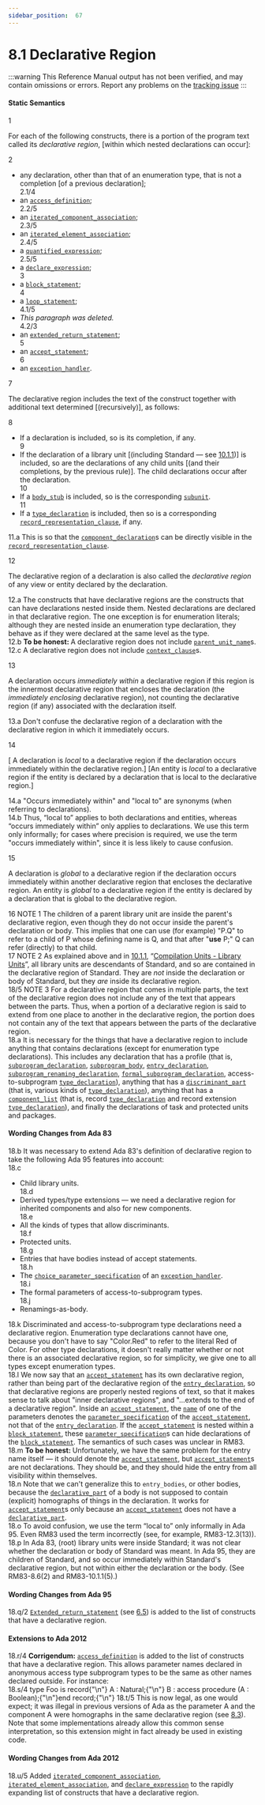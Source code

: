 ```yaml
---
sidebar_position:  67
---
```


# 8.1 Declarative Region

:::warning
This Reference Manual output has not been verified,
and may contain omissions or errors.
Report any problems on the [tracking issue](https://github.com/ada-lang-io/ada-lang-io/issues/20)
:::



#### Static Semantics

<MarginText>1</MarginText>
<p>For each of the following constructs, there is a portion of the program text called its <em>declarative region</em>, [within which nested declarations can occur]: <br /></p>

<MarginText>2</MarginText>
<ul>
<li>any declaration, other than that of an enumeration type, that is not a completion [of a previous declaration];<br /></li>
<MarginText>2.1/4</MarginText>
<MarginInfo items={["AI12-0094-1"]} />
<li>an <code><a href="../AA-3/AA-3.10#S0084">access_definition</a></code>;<br /></li>
<MarginText>2.2/5</MarginText>
<MarginInfo items={["AI12-0061-1"]} />
<li>an <code><a href="../AA-4/AA-4.3#S0119">iterated_component_association</a></code>;<br /></li>
<MarginText>2.3/5</MarginText>
<MarginInfo items={["AI12-0308-1"]} />
<li>an <code><a href="../AA-4/AA-4.3#S0131">iterated_element_association</a></code>;<br /></li>
<MarginText>2.4/5</MarginText>
<MarginInfo items={["AI05-0255-1", "AI12-0308-1"]} />
<li>a <code><a href="../AA-4/AA-4.5#S0153">quantified_expression</a></code>;<br /></li>
<MarginText>2.5/5</MarginText>
<MarginInfo items={["AI12-0236-1"]} />
<li>a <code><a href="../AA-4/AA-4.5#S0156">declare_expression</a></code>;<br /></li>
<MarginText>3</MarginText>
<li>a <code><a href="../AA-5/AA-5.6#S0191">block_statement</a></code>;<br /></li>
<MarginText>4</MarginText>
<li>a <code><a href="../AA-5/AA-5.5#S0178">loop_statement</a></code>;<br /></li>
<MarginText>4.1/5</MarginText>
<MarginInfo items={["AI05-0255-1", "AI12-0308-1"]} />
<li><em>This paragraph was deleted.</em> <br /></li>
<MarginText>4.2/3</MarginText>
<MarginInfo items={["AI95-00318-02"]} />
<li>an <code><a href="../AA-6/AA-6.5#S0225">extended_return_statement</a></code>;<br /></li>
<MarginText>5</MarginText>
<li>an <code><a href="../AA-9/AA-9.5#S0258">accept_statement</a></code>;<br /></li>
<MarginText>6</MarginText>
<li>an <code><a href="../AA-11/AA-11.2#S0305">exception_handler</a></code>. <br /></li>
</ul>
<MarginText>7</MarginText>
<p>The declarative region includes the text of the construct together with additional text determined [(recursively)], as follows: <br /></p>

<MarginText>8</MarginText>
<ul>
<li>If a declaration is included, so is its completion, if any.<br /></li>
<MarginText>9</MarginText>
<li>If the declaration of a library unit [(including Standard &mdash; see <a href="../AA-10/AA-10.1#Subclause_10.1.1">10.1.1</a>)] is included, so are the declarations of any child units [(and their completions, by the previous rule)]. The child declarations occur after the declaration.<br /></li>
<MarginText>10</MarginText>
<li>If a <code><a href="../AA-10/AA-10.1#S0297">body_stub</a></code> is included, so is the corresponding <code><a href="../AA-10/AA-10.1#S0302">subunit</a></code>.<br /></li>
<MarginText>11</MarginText>
<li>If a <code><a href="../AA-3/AA-3.2#S0023">type_declaration</a></code> is included, then so is a corresponding <code><a href="../AA-13/AA-13.5#S0352">record_representation_clause</a></code>, if any. <br /></li>
</ul>
<AnnotatedOnly>
<MarginText>11.a</MarginText>
<Admonition type="aarm" aarm="reason">
<strong></strong>This is so that the <code><a href="../AA-3/AA-3.8#S0070">component_declaration</a></code>s can be directly visible in the <code><a href="../AA-13/AA-13.5#S0352">record_representation_clause</a></code>. <br /></Admonition>
</AnnotatedOnly>

<MarginText>12</MarginText>
<p>The declarative region of a declaration is also called the <em>declarative region</em> of any view or entity declared by the declaration. <br /></p>

<AnnotatedOnly>
<MarginText>12.a</MarginText>
<Admonition type="aarm" aarm="reason">
<strong></strong>The constructs that have declarative regions are the constructs that can have declarations nested inside them. Nested declarations are declared in that declarative region. The one exception is for enumeration literals; although they are nested inside an enumeration type declaration, they behave as if they were declared at the same level as the type. <br /></Admonition>
</AnnotatedOnly>

<AnnotatedOnly>
<MarginText>12.b</MarginText>
<Admonition type="aarm" aarm="note">
<strong>To be honest: </strong>A declarative region does not include <code><a href="../AA-10/AA-10.1#S0291">parent_unit_name</a></code>s. <br /></Admonition>
</AnnotatedOnly>

<AnnotatedOnly>
<MarginText>12.c</MarginText>
<Admonition type="aarm" aarm="ramification">
<strong></strong>A declarative region does not include <code><a href="../AA-10/AA-10.1#S0292">context_clause</a></code>s. <br /></Admonition>
</AnnotatedOnly>

<MarginText>13</MarginText>
<p>A declaration occurs <em>immediately within</em> a declarative region if this region is the innermost declarative region that encloses the declaration (the <em>immediately enclosing</em> declarative region), not counting the declarative region (if any) associated with the declaration itself. <br /></p>

<AnnotatedOnly>
<MarginText>13.a</MarginText>
<Admonition type="aarm" aarm="discussion">
<strong></strong>Don't confuse the declarative region of a declaration with the declarative region in which it immediately occurs. <br /></Admonition>
</AnnotatedOnly>

<MarginText>14</MarginText>
<p>[ A declaration is <em>local</em> to a declarative region if the declaration occurs immediately within the declarative region.] [An entity is <em>local</em> to a declarative region if the entity is declared by a declaration that is local to the declarative region.] <br /></p>

<AnnotatedOnly>
<MarginText>14.a</MarginText>
<Admonition type="aarm" aarm="ramification">
<strong></strong>"Occurs immediately within" and "local to" are synonyms (when referring to declarations).<br /></Admonition>
</AnnotatedOnly>

<AnnotatedOnly>
<MarginText>14.b</MarginText>
<Admonition type="aarm" aarm="note">
Thus, &ldquo;local to&rdquo; applies to both declarations and entities, whereas &ldquo;occurs immediately within&rdquo; only applies to declarations. We use this term only informally; for cases where precision is required, we use the term "occurs immediately within", since it is less likely to cause confusion. <br /></Admonition>
</AnnotatedOnly>

<MarginText>15</MarginText>
<p>A declaration is <em>global</em> to a declarative region if the declaration occurs immediately within another declarative region that encloses the declarative region. An entity is <em>global</em> to a declarative region if the entity is declared by a declaration that is global to the declarative region. <br /></p>

<AnnotatedOnly>
<MarginText>16</MarginText>
<Admonition type="aarm" aarm="note">
NOTE 1   The children of a parent library unit are inside the parent's declarative region, even though they do not occur inside the parent's declaration or body. This implies that one can use (for example) "P.Q" to refer to a child of P whose defining name is Q, and that after "<strong>use</strong> P;" Q can refer (directly) to that child.<br /></Admonition>
</AnnotatedOnly>

<AnnotatedOnly>
<MarginText>17</MarginText>
<Admonition type="aarm" aarm="note">
NOTE 2   As explained above and in <a href="../AA-10/AA-10.1#Subclause_10.1.1">10.1.1</a>, &ldquo;<a href="../AA-10/AA-10.1#Subclause_10.1.1">Compilation Units - Library Units</a>&rdquo;, all library units are descendants of Standard, and so are contained in the declarative region of Standard. They are <em>not</em> inside the declaration or body of Standard, but they <em>are</em> inside its declarative region.<br /></Admonition>
</AnnotatedOnly>

<AnnotatedOnly>
<MarginText>18/5</MarginText>
<MarginInfo items={["AI12-0442-1"]} />
<Admonition type="aarm" aarm="note">
NOTE 3   For a declarative region that comes in multiple parts, the text of the declarative region does not include any of the  text that appears  between the parts. Thus, when a portion of a declarative region is said to extend from one place to another in the declarative region, the portion does not contain any of the text that appears  between the parts of the declarative region. <br /></Admonition>
</AnnotatedOnly>

<AnnotatedOnly>
<MarginText>18.a</MarginText>
<Admonition type="aarm" aarm="discussion">
<strong></strong>It is necessary for the things that have a declarative region to include anything that contains declarations (except for enumeration type declarations). This includes any declaration that has a profile (that is, <code><a href="../AA-6/AA-6.1#S0195">subprogram_declaration</a></code>, <code><a href="../AA-6/AA-6.3#S0216">subprogram_body</a></code>, <code><a href="../AA-9/AA-9.5#S0257">entry_declaration</a></code>, <code><a href="../AA-8/AA-8.5#S0242">subprogram_renaming_declaration</a></code>, <code><a href="../AA-12/AA-12.6#S0335">formal_subprogram_declaration</a></code>, access-to-subprogram <code><a href="../AA-3/AA-3.2#S0023">type_declaration</a></code>), anything that has a <code><a href="../AA-3/AA-3.7#S0059">discriminant_part</a></code> (that is, various kinds of <code><a href="../AA-3/AA-3.2#S0023">type_declaration</a></code>), anything that has a <code><a href="../AA-3/AA-3.8#S0068">component_list</a></code> (that is, record <code><a href="../AA-3/AA-3.2#S0023">type_declaration</a></code> and record extension <code><a href="../AA-3/AA-3.2#S0023">type_declaration</a></code>), and finally the declarations of task and protected units and packages. <br /></Admonition>
</AnnotatedOnly>

<AnnotatedOnly>

#### Wording Changes from Ada 83

</AnnotatedOnly>
<AnnotatedOnly>
<MarginText>18.b</MarginText>
<Admonition type="aarm" aarm="note">
It was necessary to extend Ada 83's definition of declarative region to take the following Ada 95 features into account: <br /></Admonition>
</AnnotatedOnly>

<AnnotatedOnly>
<MarginText>18.c</MarginText>
<ul>
<li>Child library units.<br /></li>
<MarginText>18.d</MarginText>
<li>Derived types/type extensions &mdash; we need a declarative region for inherited components and also for new components.<br /></li>
<MarginText>18.e</MarginText>
<li>All the kinds of types that allow discriminants.<br /></li>
<MarginText>18.f</MarginText>
<li>Protected units.<br /></li>
<MarginText>18.g</MarginText>
<li>Entries that have bodies instead of accept statements.<br /></li>
<MarginText>18.h</MarginText>
<li>The <code><a href="../AA-11/AA-11.2#S0306">choice_parameter_specification</a></code> of an <code><a href="../AA-11/AA-11.2#S0305">exception_handler</a></code>.<br /></li>
<MarginText>18.i</MarginText>
<li>The formal parameters of access-to-subprogram types.<br /></li>
<MarginText>18.j</MarginText>
<li>Renamings-as-body. <br /></li>
</ul>
</AnnotatedOnly>
<AnnotatedOnly>
<MarginText>18.k</MarginText>
<Admonition type="aarm" aarm="note">
Discriminated and access-to-subprogram type declarations need a declarative region. Enumeration type declarations cannot have one, because you don't have to say "Color.Red" to refer to the literal Red of Color. For other type declarations, it doesn't really matter whether or not there is an associated declarative region, so for simplicity, we give one to all types except enumeration types.<br /></Admonition>
</AnnotatedOnly>

<AnnotatedOnly>
<MarginText>18.l</MarginText>
<Admonition type="aarm" aarm="note">
We now say that an <code><a href="../AA-9/AA-9.5#S0258">accept_statement</a></code> has its own declarative region, rather than being part of the declarative region of the <code><a href="../AA-9/AA-9.5#S0257">entry_declaration</a></code>, so that declarative regions are properly nested regions of text, so that it makes sense to talk about "inner declarative regions", and "...extends to the end of a declarative region". Inside an <code><a href="../AA-9/AA-9.5#S0258">accept_statement</a></code>, the <code><a href="../AA-4/AA-4.1#S0091">name</a></code> of one of the parameters denotes the <code><a href="../AA-6/AA-6.1#S0207">parameter_specification</a></code> of the <code><a href="../AA-9/AA-9.5#S0258">accept_statement</a></code>, not that of the <code><a href="../AA-9/AA-9.5#S0257">entry_declaration</a></code>. If the <code><a href="../AA-9/AA-9.5#S0258">accept_statement</a></code> is nested within a <code><a href="../AA-5/AA-5.6#S0191">block_statement</a></code>, these <code><a href="../AA-6/AA-6.1#S0207">parameter_specification</a></code>s can hide declarations of the <code><a href="../AA-5/AA-5.6#S0191">block_statement</a></code>. The semantics of such cases was unclear in RM83. <br /></Admonition>
</AnnotatedOnly>

<AnnotatedOnly>
<MarginText>18.m</MarginText>
<Admonition type="aarm" aarm="note">
<strong>To be honest: </strong>Unfortunately, we have the same problem for the entry name itself &mdash; it should denote the <code><a href="../AA-9/AA-9.5#S0258">accept_statement</a></code>, but <code><a href="../AA-9/AA-9.5#S0258">accept_statement</a></code>s are not declarations. They should be, and they should hide the entry from all visibility within themselves. <br /></Admonition>
</AnnotatedOnly>

<AnnotatedOnly>
<MarginText>18.n</MarginText>
<Admonition type="aarm" aarm="note">
Note that we can't generalize this to <code>entry_bodies</code>, or other bodies, because the <code><a href="../AA-3/AA-3.11#S0086">declarative_part</a></code> of a body is not supposed to contain (explicit) homographs of things in the declaration. It works for <code><a href="../AA-9/AA-9.5#S0258">accept_statement</a></code>s only because an <code><a href="../AA-9/AA-9.5#S0258">accept_statement</a></code> does not have a <code><a href="../AA-3/AA-3.11#S0086">declarative_part</a></code>.<br /></Admonition>
</AnnotatedOnly>

<AnnotatedOnly>
<MarginText>18.o</MarginText>
<Admonition type="aarm" aarm="note">
To avoid confusion, we use the term &ldquo;local to&rdquo; only informally in Ada 95. Even RM83 used the term incorrectly (see, for example, RM83-12.3(13)).<br /></Admonition>
</AnnotatedOnly>

<AnnotatedOnly>
<MarginText>18.p</MarginText>
<Admonition type="aarm" aarm="note">
In Ada 83, (root) library units were inside Standard; it was not clear whether the declaration or body of Standard was meant. In Ada 95, they are children of Standard, and so occur immediately within Standard's declarative region, but not within either the declaration or the body. (See RM83-8.6(2) and RM83-10.1.1(5).) <br /></Admonition>
</AnnotatedOnly>

<AnnotatedOnly>

#### Wording Changes from Ada 95

</AnnotatedOnly>
<AnnotatedOnly>
<MarginText>18.q/2</MarginText>
<MarginInfo items={["AI95-00318-02"]} />
<Admonition type="aarm" aarm="note">
<code><a href="../AA-6/AA-6.5#S0225">Extended_return_statement</a></code> (see <a href="../AA-6/AA-6.5">6.5</a>) is added to the list of constructs that have a declarative region. <br /></Admonition>
</AnnotatedOnly>

<AnnotatedOnly>

#### Extensions to Ada 2012

</AnnotatedOnly>
<AnnotatedOnly>
<MarginText>18.r/4</MarginText>
<MarginInfo items={["AI12-0094-1"]} />
<Admonition type="aarm" aarm="note">
<strong>Corrigendum:</strong> <code><a href="../AA-3/AA-3.10#S0084">access_definition</a></code> is added to the list of constructs that have a declarative region. This allows parameter names declared in anonymous access type subprogram types to be the same as other names declared outside. For instance: <br /></Admonition>
</AnnotatedOnly>

<AnnotatedOnly>
<MarginText>18.s/4</MarginText>
<CodeBlock language="ada">
type Foo is record{"\n"}   A : Natural;{"\n"}   B : access procedure (A : Boolean);{"\n"}end record;{"\n"}

</CodeBlock>
</AnnotatedOnly>
<AnnotatedOnly>
<MarginText>18.t/5</MarginText>
<MarginInfo items={["AI12-0005-1"]} />
<Admonition type="aarm" aarm="note">
This is now legal, as one would expect; it was illegal in previous versions of Ada as the parameter A and the component A were homographs in the same declarative region (see <a href="../AA-8/AA-8.3">8.3</a>). Note that some implementations already allow this common sense interpretation, so this extension might  in fact already be used in existing code. <br /></Admonition>
</AnnotatedOnly>

<AnnotatedOnly>

#### Wording Changes from Ada 2012

</AnnotatedOnly>
<AnnotatedOnly>
<MarginText>18.u/5</MarginText>
<MarginInfo items={["AI12-0061-1", "AI12-0236-1", "AI12-0308-1"]} />
<Admonition type="aarm" aarm="note">
Added <code><a href="../AA-4/AA-4.3#S0119">iterated_component_association</a></code>, <code><a href="../AA-4/AA-4.3#S0131">iterated_element_association</a></code>, and <code><a href="../AA-4/AA-4.5#S0156">declare_expression</a></code> to the rapidly expanding list of constructs that have a declarative region. <br /></Admonition>
</AnnotatedOnly>


